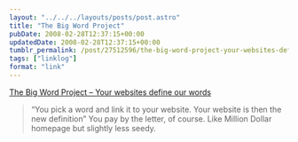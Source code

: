 ```yaml
---
layout: "../../../layouts/posts/post.astro"
title: "The Big Word Project"
pubDate: 2008-02-28T12:37:15+00:00
updatedDate: 2008-02-28T12:37:15+00:00
tumblr_permalink: /post/27512596/the-big-word-project-your-websites-define-our
tags: ["linklog"]
format: "link"
---
```


[The Big Word Project &#8211; Your websites define our words][1]

> &ldquo;You pick a word and link it to your website. Your website is then the new definition&rdquo; You pay by the letter, of course. Like Million Dollar homepage but slightly less seedy.

[1]: http://www.thebigwordproject.com/

